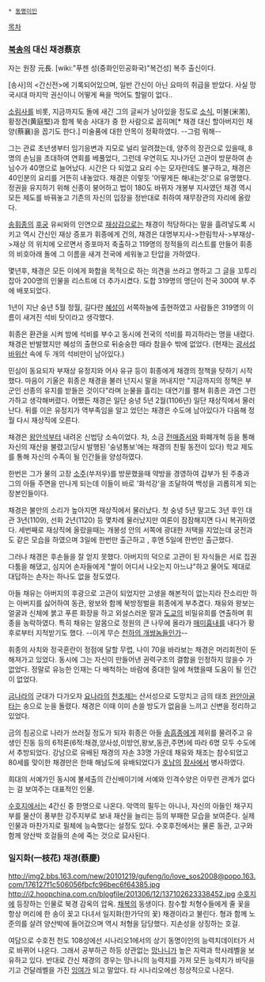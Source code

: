  * [[동명이인]]

[[목차]]

=== [[북송]]의 대신 채경蔡京 ===
자는 원장 元長. [wiki:"푸젠 성(중화인민공화국)"복건성] 복주 출신이다. 

[송사]의 <간신전>에 기록되어있으며, 일반 간신이 아닌 요마의 취급을 받았다. 사실 망국시대 마지막 권신이니 어떻게 욕을 먹어도 할말이 없다..

[[소림사]]를 비롯, 지금까지도 돌에 새긴 그의 글씨가 남아있을 정도로 [[소식]], 미불(米芾), 황정견(黄庭堅)과 함께 북송 사대가 중 한 사람으로 꼽히며[* 채경 대신 할아버지인 채양(蔡襄)을 꼽기도 한다.] 미술품에 대한 안목이 정확하였다. --그럼 뭐해-- 

그는 관료 초년생부터 임기응변과 지모로 널리 알려졌는데, 양주의 장관으로 있을때, 8명의 손님을 초대하여 연회를 베풀었다, 그런데 우연히도 지나가던 고관이 방문하여 손님수가 40명으로 늘어났다. 시간은 다 되었고 요리 수는 모자란데도 불구하고, 채경은 40인분의 요리를 거뜬히 내놓았다. 채경은 이렇듯 '어떻게든 해내는것'으로 유명했다. 정권을 유지하기 위해 신종이 붕어하고 법이 180도 바뀌자 개봉부 지사였던 채경 역시 모든 제도를 바꿔놓고 기존의 자신의 입장을 정반대로 취하여 재무장관의 자리에 올랐다. 

[[송휘종]]의 [[후궁]] 유씨와의 인연으로 [[재상]]감으로는 채경이 적당하다는 말을 흘려넣도록 시키고 역시 간신인 재상 증포가 휘종에게 건의, 채경은 대명부지사->한림학사->부재상->재상 의 위치에 오르면서 증포마저 축출하고 119명의 정적들의 리스트를 만들어 휘종의 비호아래 돌에 그 이름을 새겨 전국에 세워놓고 탄압을 가하였다.
 
몇년후, 채경은 모든 이에게 화합을 목적으로 하는 의견을 쓰라고 명하고 그 글을 꼬투리 잡아 200명의 인물을 리스트에 더 추가시켰다. 도합 319명의 명단이 전국 300여 부.주에 배포되었다. 

1년이 지난 숭년 5월 정월, 길다란 [[혜성]]이 서쪽하늘에 출현하였고 사람들은 319명의 이름이 새겨진 석비 탓이라고 생각했다. 

휘종은 환관을 시켜 밤에 석비를 부수고 동시에 전국의 석비를 파괴하라는 명을 내렸다. 
채경은 반발했지만 혜성의 출현으로 뒤숭숭한 때라 참을수 밖에 없었다. (현재는 [[광서성]] [[바위]]산 속에 두 개의 석비만이 남아있다.) 

민심이 동요되자 부재상 유정지와 어사 유규 등이 휘종에게 채경의 정책을 탓하기 시작했다. 마음이 기울은 휘종은 채경을 불러 넌지시 말을 꺼내지만 "지금까지의 정책은 부군인 선종의 유지를 받들은 것이다"라며 눈물을 흘리는 대연기를 펼쳐 휘종은 과연 그런가하고 생각해버렸다. 어쨌든 채경은 일단 숭녕 5년 2월(1106년) 일단 재상직에서 물러난다. 뒤를 이은 유정지가 역부족임을 알고 었던는 채경은 수도에 남아있다가 다음해 정월 다시 재상직에 오른다. 

채경은 [[왕안석]]부터 내려온 신법당 소속이었다. 차, 소금 [[전매]]증서와 화폐개혁 등을 통해 자신의 재산을 불렸고(당시 발행된 '숭녕통보'에는 채경의 친필 동전이 있다) 학교 제도를 통해 자신의 수족이 될 인간들을 양성하였다.
 
한번은 그가 물의 고장 [[소주]](쑤저우)를 방문했을때 약방을 경영하여 갑부가 된 주충과 그의 아들 주면을 만나게 되는데 이들이 바로 '화석강'을 조달하여 백성을 괴롭히게 되는 장본인들이다. 

채경은 불만의 소리가 높아지면 재상직에서 물러났다. 첫 숭녕 5년 말고도 3년 후인 대관 3년(1109), 선화 2년(1120) 등 몇차례 물러났지만 여론이 잠잠해지면 다시 복귀하였다. 세번째로 재상직에 올랐을때는 개봉성 안의 서쪽에 광대한 저택을 지었는데 궁전과도 같은 모습을 하였으며 3일에 한번만 출근하고 , 후엔 5일에 한번만 출근했다. 

그러나 채경은 후손들을 잘 얻지 못했다. 아버지의 덕으로 고관이 된 자식들은 서로 집권다툼을 해댔고, 심지어 손자들에게 "쌀이 어디서 나오는지 아느냐"하고 물어도 제대로 대답하는 손자는 하나도 없을 정도였다. 

아들 채유는 아버지의 후광으로 고관이 되었지만 고생을 해본적이 없는지라 잔소리만 하는 아버지를 싫어하여 동관, 왕보와 함께 북방정벌을 휘종에게 부추겼다. 채유와 왕보는 얼굴과 신체에 붉고 푸른 화장을 하고 외설스러운 말과 [[도교]]의 비밀유희를 연출하며 휘종을 농락하였다. 특히 채유는 알몸으로 정원의 큰 나무에 올라가 [[매미]]흉내를 내다가 황후로부터 지적받기도 했다. --이게 무슨 [[천하의 개쌍놈]]들인가--

휘종의 사치와 정국혼란이 정점에 달할 무렵, 나이 70을 바라보는 채경은 머리회전이 둔해져가고 있었다. 동시에 그는 자신이 만들어낸 권력구조의 결함을 인정하지 않을수 가 없었다. 정말로 유능한 인재는 다 배척하는 바람에 중대한 일에 쳐했을때 도움이 될 인간이 없었다. 

[[금나라]]의 군대가 다가오자 [[요나라]]의 [[천조제]]는 산서성으로 도망치고 금의 태조 [[완안아골타]]는 송으로 눈을 돌렸다. 채경은 이때 이미 손쓸 방도가 없음을 느끼고 신변을 정리하고 있었다. 

금의 침공으로 나라가 쓰러질 정도가 되자 휘종은 아들 [[송흠종]]에게 제위를 물려주고 유생인 진동 등의 6적론(6적:채경,양사성,이방언,왕보,동관,주면)에 따라 6명 모두 수도에서 추방되었다. 강남으로 유배된 채경의 자손 33명 가운데 채유와 채조는 참수되었고 80세를 맞이한 채경만은 한때 해남도에 유배되었다가 [[호남]]의 [[장사]]에서 병사하였다. 

희대의 서예가인 동시에 불세출의 간신배이기에 서예와 인격수양은 아무런 관계가 없다는 걸 보여주는 대표적인 인물. 

[[수호지]]에서는 4간신 중 한명으로 나온다. 악역의 필두는 아니나, 자신의 아들인 채구지부를 물산이 풍부한 강주지부로 보내 재산을 늘리는 등의 부패한 모습을 보여준다. 실제 인물과 마찬가지로 필체에 능숙했다는 설정도 있다. 수호후전에서는 물론 동관, 고구와 함께 양산박 호걸들의 손에 죽는 것으로 묘사된다.

=== 일지화(一枝花) 채경(蔡慶) ===
http://img2.bbs.163.com/new/20101219/gufeng/lo/love_sos2008@popo.163.com/176127f1c506056fbcfc96bec6f64385.jpg
http://i2.hoopchina.com.cn/blogfile/201306/12/137102623338452.jpg
[[수호지]]에 등장하는 인물로 북경 감옥의 압옥. [[채복]]의 동생이다. 참수할 처형수들에게 줄 꽃을 항상 머리에 한 송이 꽂고 다녀서 일지화(한가닥의 꽃) 채경이라고 불린다. 형과 함께 노준의를 살려 양산박에 들어갔으며 역시 처형을 담당했다. 지손성을 상징하는 호걸. 

여담으로 수호전 천도 108성에선 시나리오1에서의 상기 동명이인의 능력치데이터가 서로 바뀌어 나온다. 그래서 공부하곤 하등 상관없는 [[망나니]]가 높은 지력과 학사레벨을 보유하고 있다. 반대로 간신 채경의 경우는 망나니의 능력치를 가져 모든 능력치가 바닥을 기고 건달레벨을 가진 [[잉여]]가 되고 말았다. 타 시나리오에선 정상적으로 나온다.
